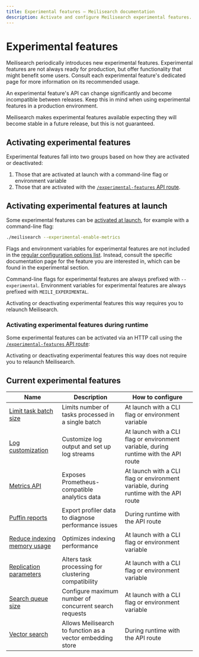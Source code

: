 ```yaml
---
title: Experimental features — Meilisearch documentation
description: Activate and configure Meilisearch experimental features. Meilisearch's experimental features offer exciting new functionality that is still in development.
---
```


# Experimental features

Meilisearch periodically introduces new experimental features. Experimental features are not always ready for production, but offer functionality that might benefit some users. Consult each experimental feature's dedicated page for more information on its recommended usage.

An experimental feature's API can change significantly and become incompatible between releases. Keep this in mind when using experimental features in a production environment.

Meilisearch makes experimental features available expecting they will become stable in a future release, but this is not guaranteed.

## Activating experimental features

Experimental features fall into two groups based on how they are activated or deactivated:

1. Those that are activated at launch with a command-line flag or environment variable
2. Those that are activated with the [`/experimental-features` API route](/reference/api/experimental_features).

## Activating experimental features at launch

Some experimental features can be [activated at launch](/learn/configuration/instance_options), for example with a command-line flag:

```sh
./meilisearch --experimental-enable-metrics
```

Flags and environment variables for experimental features are not included in the [regular configuration options list](/learn/configuration/instance_options#all-instance-options). Instead, consult the specific documentation page for the feature you are interested in, which can be found in the experimental section.

Command-line flags for experimental features are always prefixed with `--experimental`. Environment variables for experimental features are always prefixed with `MEILI_EXPERIMENTAL`.

Activating or deactivating experimental features this way requires you to relaunch Meilisearch.

### Activating experimental features during runtime

Some experimental features can be activated via an HTTP call using the [`/experimental-features` API route](/reference/api/experimental_features):

<CodeSamples id="update_experimental_features_1" />

Activating or deactivating experimental features this way does not require you to relaunch Meilisearch.

## Current experimental features

| Name                                                                             | Description                                                | How to configure                                  |
|----------------------------------------------------------------------------------|------------------------------------------------------------|---------------------------------------------------|
| [Limit task batch size](/learn/experimental/max_number_of_batched_tasks)         | Limits number of tasks processed in a single batch         | At launch with a CLI flag or environment variable |
| [Log customization](/learn/experimental/log_customization)                       | Customize log output and set up log streams                | At launch with a CLI flag or environment variable, during runtime with the API route |
| [Metrics API](/learn/experimental/metrics)                                       | Exposes Prometheus-compatible analytics data               | At launch with a CLI flag or environment variable, during runtime with the API route |
| [Puffin reports](/learn/experimental/puffin_reports)                             | Export profiler data to diagnose performance issues        | During runtime with the API route                 |
| [Reduce indexing memory usage](/learn/experimental/reduce-indexing-memory-usage) | Optimizes indexing performance                             | At launch with a CLI flag or environment variable |
| [Replication parameters](/learn/experimental/replication_parameters)             | Alters task processing for clustering compatibility        | At launch with a CLI flag or environment variable |
| [Search queue size](/learn/experimental/search_queue_size)                       | Configure maximum number of concurrent search requests     | At launch with a CLI flag or environment variable |
| [Vector search](/learn/experimental/vector_search)                               | Allows Meilisearch to function as a vector embedding store | During runtime with the API route                 |
